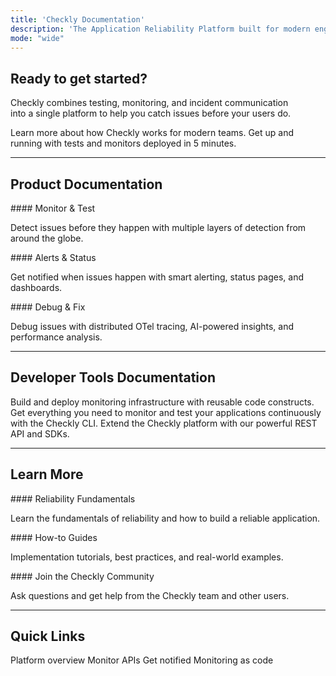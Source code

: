```yaml
---
title: 'Checkly Documentation'
description: 'The Application Reliability Platform built for modern engineering teams.'
mode: "wide"
---
```


## Ready to get started?

Checkly combines testing, monitoring, and incident communication <br />into a single platform to help you catch issues before your users do.

<CardGroup cols={2}>
<Card title="What is Checkly?" icon="rocket" href="/introduction/what-is-checkly">
Learn more about how Checkly works for modern teams.
</Card>

<Card title="Quick Start" icon="bolt" href="quickstart/browser-check/">
Get up and running with tests and monitors deployed in 5 minutes.
</Card>
</CardGroup>

---

## Product Documentation

<CardGroup cols={3}>
<Card title="Detect" icon="radar" href="/detect/overview">
#### Monitor & Test

Detect issues before they happen with multiple layers of detection from around the globe.
</Card>

<Card title="Communicate" icon="bell" href="/communicate/overview">
#### Alerts & Status

Get notified when issues happen with smart alerting, status pages, and dashboards.
</Card>

<Card title="Resolve" icon="wrench" href="/resolve/overview">
#### Debug & Fix

Debug issues with distributed OTel tracing, AI-powered insights, and performance analysis.
</Card>
</CardGroup>

---

## Developer Tools Documentation
<CardGroup cols={3}>
<Card title="Constructs" icon="building-columns" href="/constructs/overview">
Build and deploy monitoring infrastructure with reusable code constructs.
</Card>


<Card title="CLI" icon="terminal" href="/cli/overview">
Get everything you need to monitor and test your applications continuously with the Checkly CLI.
</Card>

<Card title="API" icon="code" href="/api/authentication">
Extend the Checkly platform with our powerful REST API and SDKs.
</Card>



</CardGroup>

---

## Learn More

<CardGroup cols={3}>
<Card title="Learn" icon="chart-line" href="/learn/overview">
#### Reliability Fundamentals

Learn the fundamentals of reliability and how to build a reliable application.
</Card>

<Card title="Guides" icon="theater-masks" href="/guides/">
#### How-to Guides

Implementation tutorials, best practices, and real-world examples.
</Card>

<Card title="Community" icon="people" href="/community/">
#### Join the Checkly Community

Ask questions and get help from the Checkly team and other users.
</Card>

</CardGroup>

---

## Quick Links

<CardGroup cols={4}>
<Card title="What is Checkly?" href="/getting-started/what-is-checkly">
Platform overview
</Card>

<Card title="Create API Check" href="/detect/synthetic-monitoring/api-checks/creating-your-first-api-check">
Monitor APIs
</Card>

<Card title="Set up Alerts" href="/communicate/alerts/channels">
Get notified
</Card>

<Card title="Deploy with CLI" href="/cli-reference/deploy">
Monitoring as code
</Card>
</CardGroup>